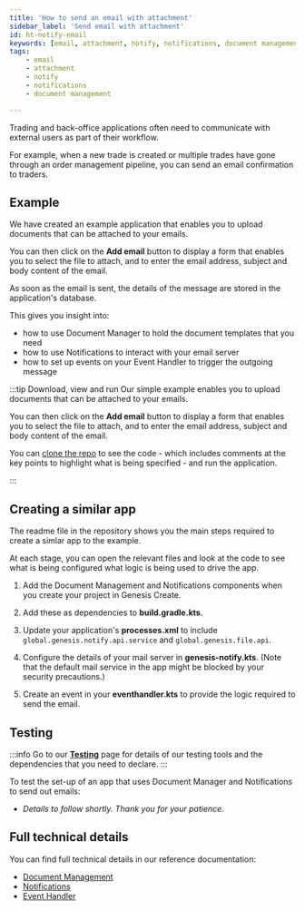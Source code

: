 ```yaml
---
title: 'How to send an email with attachment'
sidebar_label: 'Send email with attachment'
id: ht-notify-email
keywords: [email, attachment, notify, notifications, document management]
tags:
    - email
    - attachment
    - notify
    - notifications
    - document management

---
```





Trading and back-office applications often need to communicate with external users as part of their workflow.

For example, when a new trade is created or multiple trades have gone through an order management pipeline, you can send an email confirmation to traders. 

## Example
We have created an example application that enables you to upload documents that can be attached to your emails.

You can then click on the **Add email** button to display a form that enables you to select the file to attach, and to enter the email address, subject and body content of the email.

As soon as the email is sent, the details of the message are stored in the application's database.

This gives you insight into: 

- how to use Document Manager to hold the document templates that you need
- how to use Notifications to interact with your email server
- how to set up events on your Event Handler to trigger the outgoing message

:::tip Download, view and run
Our simple example enables you to upload documents that can be attached to your emails.

You can then click on the **Add email** button to display a form that enables you to select the file to attach, and to enter the email address, subject and body content of the email.

You can [clone the repo](https://github.com/genesiscommunitysuccess/howto-send-email-with-attachment) to see the code - which includes comments at the key points to highlight what is being specified - and run the application.

:::

## Creating a similar app

The readme file in the repository shows you the main steps required to create a simlar app to the example.

At each stage, you can open the relevant files and look at the code to see what is being configured what logic is being used to drive the app.

1. Add the Document Management and Notifications components when you create your project in Genesis Create.

2. Add these as dependencies to **build.gradle.kts**.

3. Update your application's **processes.xml** to include `global.genesis.notify.api.service` and `global.genesis.file.api`.

4. Configure the details of your mail server in **genesis-notify.kts**. (Note that the default mail service in the app might be blocked by your security precautions.)

5. Create an event in your **eventhandler.kts** to provide the logic required to send the email.

## Testing

:::info
Go to our [**Testing**](/how-to/ht-prepare-test/) page for details of our testing tools and the dependencies that you need to declare.
:::

To test the set-up of an app that uses Document Manager and Notifications to send out emails:

- *Details to follow shortly. Thank you for your patience.*

## Full technical details
You can find full technical details in our reference documentation:

- [Document Management](/components/doc-management/doc-management-introduction/)
- [Notifications](/components/notifications/notifications-introduction/)
- [Event Handler](/server/event-handler/introduction/)


